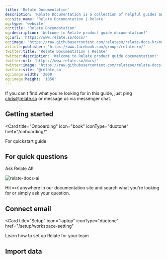 ```yaml
---
title: 'Relate Documentation'
description: 'Relate Documentation is a collection of helpful guides and useful workflows you can apply to Relate CRM. '
og:site_name: 'Relate Documentation | Relate'
og:type: 'website'
og:title: 'Relate Documentation'
og:description: 'Welcome to Relate product guide documentation!'
og:url: 'https://www.relate.so/docs/'
og:image: 'https://raw.githubusercontent.com/relateso/relate-docs-kr/main/docs/images/og-image-docs.png'
article:publisher: 'https://www.facebook.com/groups/relatecrm/'
twitter:title: 'Relate Documentation | Relate'
twitter:description: 'Welcome to Relate product guide documentation!'
twitter:url: 'https://www.relate.so/docs/'
twitter:image: 'https://raw.githubusercontent.com/relateso/relate-docs-kr/main/docs/images/og-image-docs.png'
twitter:site: '@relate_so'
og:image:width: '2000'
og:image:height: '1050'
---
```


<Note>If you can't find what you're looking for in this guide, just ping chris@relate.so or message us via messenger chat.</Note>

## Getting started
<Card
  title="Onboarding"
  icon="book"
  iconType="duotone"
  href="/onboarding/"
>
  For quickstart guide
</Card>

## For quick questions
Ask Relate AI!

![relate-docs-ai](/images/features/relate-ai-docs.png)

Hit `⌘+K` anywhere in our documentation site and search what you're looking for or simply ask your question.

## Connect email
<Card
  title="Setup"
  icon="laptop"
  iconType="duotone"
  href="/setup/workspace-setting"
>
  Learn how to set up Relate for your team
</Card>

## Import data


